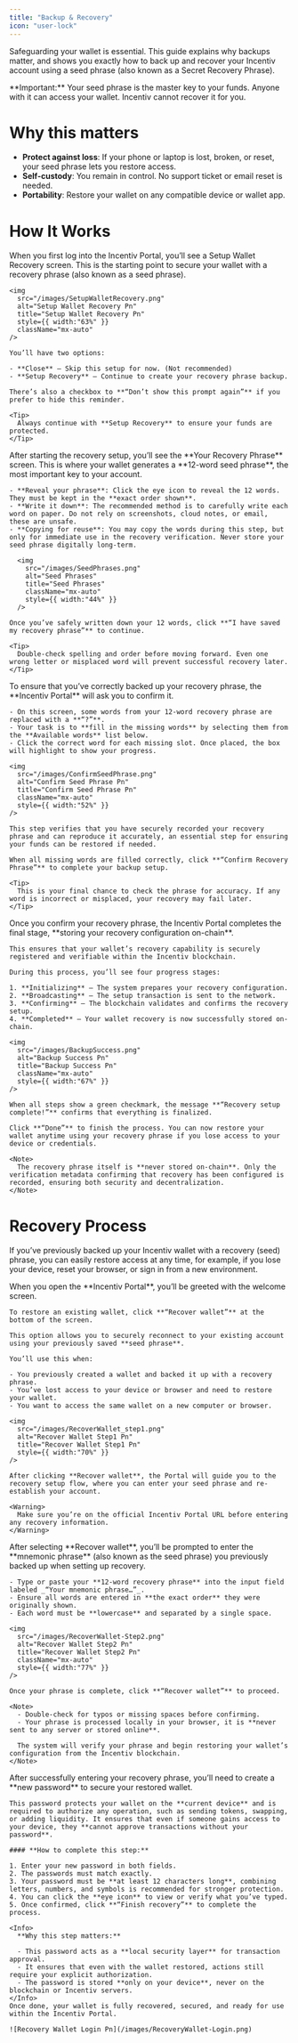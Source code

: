 ```yaml
---
title: "Backup & Recovery"
icon: "user-lock"
---
```


Safeguarding your wallet is essential. This guide explains why backups matter, and shows you exactly how to back up and recover your Incentiv account using a seed phrase (also known as a Secret Recovery Phrase).

<Warning>
  **Important:** Your seed phrase is the master key to your funds. Anyone with it can access your wallet. Incentiv cannot recover it for you.
</Warning>

# Why this matters

- **Protect against loss**: If your phone or laptop is lost, broken, or reset, your seed phrase lets you restore access.
- **Self-custody**: You remain in control. No support ticket or email reset is needed.
- **Portability**: Restore your wallet on any compatible device or wallet app.

# How It Works

<Steps>
  <Step title="Step 1: Setup Wallet Recovery">
    When you first log into the Incentiv Portal, you’ll see a Setup Wallet Recovery screen. This is the starting point to secure your wallet with a recovery phrase (also known as a seed phrase).

    <img
      src="/images/SetupWalletRecovery.png"
      alt="Setup Wallet Recovery Pn"
      title="Setup Wallet Recovery Pn"
      style={{ width:"63%" }}
      className="mx-auto"
    />

    You’ll have two options:

    - **Close** – Skip this setup for now. (Not recommended)
    - **Setup Recovery** – Continue to create your recovery phrase backup.

    There’s also a checkbox to **“Don’t show this prompt again”** if you prefer to hide this reminder.

    <Tip>
      Always continue with **Setup Recovery** to ensure your funds are protected.
    </Tip>
  </Step>
  <Step title="Step 2: View and Save Your Recovery Phrase">
    After starting the recovery setup, you’ll see the **Your Recovery Phrase** screen. This is where your wallet generates a **12-word seed phrase**, the most important key to your account.

    - **Reveal your phrase**: Click the eye icon to reveal the 12 words. They must be kept in the **exact order shown**.
    - **Write it down**: The recommended method is to carefully write each word on paper. Do not rely on screenshots, cloud notes, or email, these are unsafe.
    - **Copying for reuse**: You may copy the words during this step, but only for immediate use in the recovery verification. Never store your seed phrase digitally long-term.

      <img
        src="/images/SeedPhrases.png"
        alt="Seed Phrases"
        title="Seed Phrases"
        className="mx-auto"
        style={{ width:"44%" }}
      />

    Once you’ve safely written down your 12 words, click **“I have saved my recovery phrase”** to continue.

    <Tip>
      Double-check spelling and order before moving forward. Even one wrong letter or misplaced word will prevent successful recovery later.
    </Tip>
     
  </Step>
  <Step title="Step 3: Confirm Your Recovery Phrase" stepNumber={3}>
    To ensure that you’ve correctly backed up your recovery phrase, the **Incentiv Portal** will ask you to confirm it.

    - On this screen, some words from your 12-word recovery phrase are replaced with a **“?”**.
    - Your task is to **fill in the missing words** by selecting them from the **Available words** list below.
    - Click the correct word for each missing slot. Once placed, the box will highlight to show your progress.

    <img
      src="/images/ConfirmSeedPhrase.png"
      alt="Confirm Seed Phrase Pn"
      title="Confirm Seed Phrase Pn"
      className="mx-auto"
      style={{ width:"52%" }}
    />

    This step verifies that you have securely recorded your recovery phrase and can reproduce it accurately, an essential step for ensuring your funds can be restored if needed.

    When all missing words are filled correctly, click **“Confirm Recovery Phrase”** to complete your backup setup.

    <Tip>
      This is your final chance to check the phrase for accuracy. If any word is incorrect or misplaced, your recovery may fail later.
    </Tip>
  </Step>
  <Step title="Step 4: Recovery Setup Complete" stepNumber={4}>
    Once you confirm your recovery phrase, the Incentiv Portal completes the final stage, **storing your recovery configuration on-chain**.

    This ensures that your wallet’s recovery capability is securely registered and verifiable within the Incentiv blockchain.

    During this process, you’ll see four progress stages:

    1. **Initializing** – The system prepares your recovery configuration.
    2. **Broadcasting** – The setup transaction is sent to the network.
    3. **Confirming** – The blockchain validates and confirms the recovery setup.
    4. **Completed** – Your wallet recovery is now successfully stored on-chain.

    <img
      src="/images/BackupSuccess.png"
      alt="Backup Success Pn"
      title="Backup Success Pn"
      className="mx-auto"
      style={{ width:"67%" }}
    />

    When all steps show a green checkmark, the message **“Recovery setup complete!”** confirms that everything is finalized.

    Click **“Done”** to finish the process. You can now restore your wallet anytime using your recovery phrase if you lose access to your device or credentials.

    <Note>
      The recovery phrase itself is **never stored on-chain**. Only the verification metadata confirming that recovery has been configured is recorded, ensuring both security and decentralization.
    </Note>
  </Step>
</Steps>

# Recovery Process

If you’ve previously backed up your Incentiv wallet with a recovery (seed) phrase, you can easily restore access at any time, for example, if you lose your device, reset your browser, or sign in from a new environment.

<Steps>
  <Step title="Step 1 : Start Recovery from the Welcome Screen" stepNumber={1}>
    When you open the **Incentiv Portal**, you’ll be greeted with the welcome screen.

    To restore an existing wallet, click **“Recover wallet”** at the bottom of the screen.

    This option allows you to securely reconnect to your existing account using your previously saved **seed phrase**.

    You’ll use this when:

    - You previously created a wallet and backed it up with a recovery phrase.
    - You’ve lost access to your device or browser and need to restore your wallet.
    - You want to access the same wallet on a new computer or browser.

    <img
      src="/images/RecoverWallet_step1.png"
      alt="Recover Wallet Step1 Pn"
      title="Recover Wallet Step1 Pn"
      style={{ width:"70%" }}
    />

    After clicking **Recover wallet**, the Portal will guide you to the recovery setup flow, where you can enter your seed phrase and re-establish your account.

    <Warning>
      Make sure you’re on the official Incentiv Portal URL before entering any recovery information.
    </Warning>
  </Step>
  <Step title="Step 2: Enter Your Recovery Phrase" stepNumber={2}>
    After selecting **Recover wallet**, you’ll be prompted to enter the **mnemonic phrase** (also known as the seed phrase) you previously backed up when setting up recovery.

    - Type or paste your **12-word recovery phrase** into the input field labeled _“Your mnemonic phrase…”_.
    - Ensure all words are entered in **the exact order** they were originally shown.
    - Each word must be **lowercase** and separated by a single space.

    <img
      src="/images/RecoverWallet-Step2.png"
      alt="Recover Wallet Step2 Pn"
      title="Recover Wallet Step2 Pn"
      className="mx-auto"
      style={{ width:"77%" }}
    />

    Once your phrase is complete, click **“Recover wallet”** to proceed.

    <Note>
      - Double-check for typos or missing spaces before confirming.
      - Your phrase is processed locally in your browser, it is **never sent to any server or stored online**.

      The system will verify your phrase and begin restoring your wallet’s configuration from the Incentiv blockchain.
    </Note>
  </Step>
  <Step title="Step 3: Set Your Wallet Password" stepNumber={3}>
    After successfully entering your recovery phrase, you’ll need to create a **new password** to secure your restored wallet.

    This password protects your wallet on the **current device** and is required to authorize any operation, such as sending tokens, swapping, or adding liquidity. It ensures that even if someone gains access to your device, they **cannot approve transactions without your password**.

    #### **How to complete this step:**

    1. Enter your new password in both fields.
    2. The passwords must match exactly.
    3. Your password must be **at least 12 characters long**, combining letters, numbers, and symbols is recommended for stronger protection.
    4. You can click the **eye icon** to view or verify what you’ve typed.
    5. Once confirmed, click **“Finish recovery”** to complete the process.

    <Info>
      **Why this step matters:**

      - This password acts as a **local security layer** for transaction approval.
      - It ensures that even with the wallet restored, actions still require your explicit authorization.
      - The password is stored **only on your device**, never on the blockchain or Incentiv servers.
    </Info>
    Once done, your wallet is fully recovered, secured, and ready for use within the Incentiv Portal.

    ![Recovery Wallet Login Pn](/images/RecoveryWallet-Login.png)
  </Step>
</Steps>